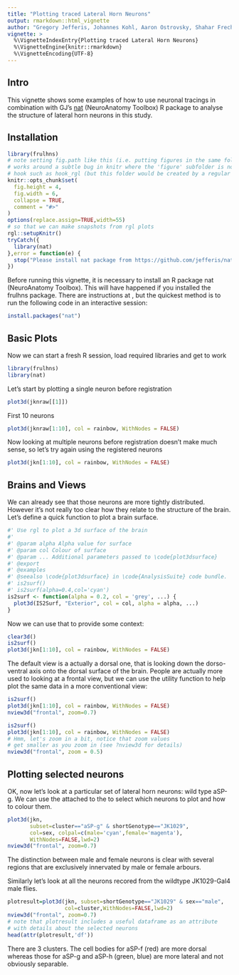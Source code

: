 ```yaml
---
title: "Plotting traced Lateral Horn Neurons"
output: rmarkdown::html_vignette
author: "Gregory Jefferis, Johannes Kohl, Aaron Ostrovsky, Shahar Frechter"
vignette: >
  %\VignetteIndexEntry{Plotting traced Lateral Horn Neurons}
  %\VignetteEngine{knitr::rmarkdown}
  %\VignetteEncoding{UTF-8}
---
```


## Intro
This vignette shows some examples of how to use neuronal tracings
in combination with GJ's [nat](https://github.com/jefferis/nat)
(NeuroAnatomy Toolbox) R package to analyse
the structure of lateral horn neurons in this study.

## Installation

```r
library(frulhns)
# note setting fig.path like this (i.e. putting figures in the same folder as the other files)
# works around a subtle bug in knitr where the 'figure' subfolder is not created by a custom plot
# hook such as hook_rgl (but this folder would be created by a regular 'plot').
knitr::opts_chunk$set(
  fig.height = 4,
  fig.width = 6,
  collapse = TRUE,
  comment = "#>"
)
options(replace.assign=TRUE,width=55)
# so that we can make snapshots from rgl plots
rgl::setupKnitr()
tryCatch({
  library(nat)
},error = function(e) {
  stop("Please install nat package from https://github.com/jefferis/nat")
})
```

Before running this vignette, it is necessary to install an R package
nat (NeuroAnatomy Toolbox). This will have happened if you installed
the frulhns package. There are instructions at \url{https://github.com/jefferis/nat},
but the quickest method is to run the following code in an interactive
session:

```r
install.packages("nat")
```

## Basic Plots

Now we can start a fresh R session, load required libraries and get
to work

```r
library(frulhns)
library(nat)
```

Let's start by plotting a single neuron before registration

```r
plot3d(jknraw[[1]])
```

First 10 neurons

```r
plot3d(jknraw[1:10], col = rainbow, WithNodes = FALSE)
```

Now looking at multiple neurons before registration doesn't make much
sense, so let's try again using the registered neurons

```r
plot3d(jkn[1:10], col = rainbow, WithNodes = FALSE)
```

## Brains and Views

We can already see that those neurons are more tightly distributed.
However it's not really too clear how they relate to the structure
of the brain. Let's define a quick function to plot a brain surface.

```r
#' Use rgl to plot a 3d surface of the brain
#' 
#' @param alpha Alpha value for surface
#' @param col Colour of surface
#' @param ... Additional parameters passed to \code{plot3dsurface}
#' @export
#' @examples
#' @seealso \code{plot3dsurface} in \code{AnalysisSuite} code bundle.
#' is2surf()
#' is2surf(alpha=0.4,col='cyan')
is2surf <- function(alpha = 0.2, col = 'grey', ...) {
  plot3d(IS2Surf, "Exterior", col = col, alpha = alpha, ...)
}
```

Now we can use that to provide some context:

```r
clear3d()
is2surf()
plot3d(jkn[1:10], col = rainbow, WithNodes = FALSE)
```

The default view is a actually a dorsal one, that is looking down
the dorso-ventral axis onto the dorsal surface of the brain. People
are actually more used to looking at a frontal view, but we can use
the \texttt{nview3d} utility function to help plot the same data in
a more conventional view:

```r
is2surf()
plot3d(jkn[1:10], col = rainbow, WithNodes = FALSE)
nview3d("frontal", zoom=0.7)
```

```r
is2surf()
plot3d(jkn[1:10], col = rainbow, WithNodes = FALSE)
# Hmm, let's zoom in a bit, notice that zoom values
# get smaller as you zoom in (see ?nview3d for details)
nview3d("frontal", zoom = 0.5)
```

## Plotting selected neurons

OK, now let's look at a particular set of lateral horn neurons: wild
type aSP-g. We can use the \texttt{dataframe} attached to the \texttt{neuronlist}
to select which neurons to plot and how to colour them.

```r
plot3d(jkn,
       subset=cluster=="aSP-g" & shortGenotype=="JK1029",
       col=sex, colpal=c(male='cyan',female='magenta'), 
       WithNodes=FALSE,lwd=2)
nview3d("frontal", zoom=0.7)
```

The distinction between male and female neurons is clear with several
regions that are exclusively innervated by male or female arbours.

Similarly let's look at all the neurons recored from the wildtype
JK1029-Gal4 male flies.

```r
plotresult=plot3d(jkn, subset=shortGenotype=="JK1029" & sex=="male",
                  col=cluster,WithNodes=FALSE,lwd=2)
nview3d("frontal", zoom=0.7)
# note that plotresult includes a useful dataframe as an attribute
# with details about the selected neurons
head(attr(plotresult,'df'))
```

There are 3 clusters. The cell bodies for aSP-f (red) are more dorsal
whereas those for aSP-g and aSP-h (green, blue) are more lateral and
not obviously separable.

